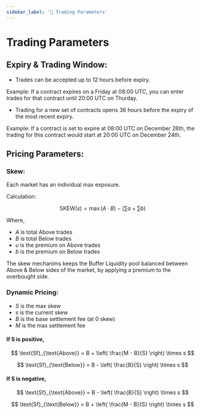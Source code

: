 ```yaml
---
sidebar_label: '🧮 Trading Parameters'
---
```


<link rel="stylesheet" href={useBaseUrl("katex/katex.min.css")} />

# Trading Parameters

## Expiry & Trading Window:

- Trades can be accepted up to 12 hours before expiry.

Example:
If a contract expires on a Friday at 08:00 UTC, you can enter trades for that contract until 20:00 UTC on Thurday. 

- Trading for a new set of contracts opens 36 hours before the expiry of the most recent expiry. 

Example:
If a contract is set to expire at 08:00 UTC on December 26th, the trading for this contract would start at 20:00 UTC on December 24th. 

## Pricing Parameters:
### Skew:
Each market has an individual max exposure.

Calculation:

$$
\text{SKEW}(s) = \max(A \cdot B) - \left( \sum a + \sum b \right)
$$

Where,

- *A* is total Above trades
- *B* is total Below trades
- *u* is the premium on Above trades
- *b* is the premium on Below trades


The skew mechanims keeps the Buffer Liquidity pool balanced between Above & Below sides of the market, by applying a premium to the overbought side. 


### Dynamic Pricing:

- *S* is the max skew
- *s* is the current skew
- *B* is the base settlement fee (at 0 skew)
- *M* is the max settlement fee

#### If S is positive,

$$
\text{Sf}_{\text{Above}} = B + \left( \frac{M - B}{S} \right) \times s
$$



$$
\text{Sf}_{\text{Below}} = B - \left( \frac{B}{S} \right) \times s
$$


#### If S is negative,

$$
\text{Sf}_{\text{Above}} = B - \left( \frac{B}{S} \right) \times s
$$



$$
\text{Sf}_{\text{Below}} = B + \left( \frac{M - B}{S} \right) \times s
$$


